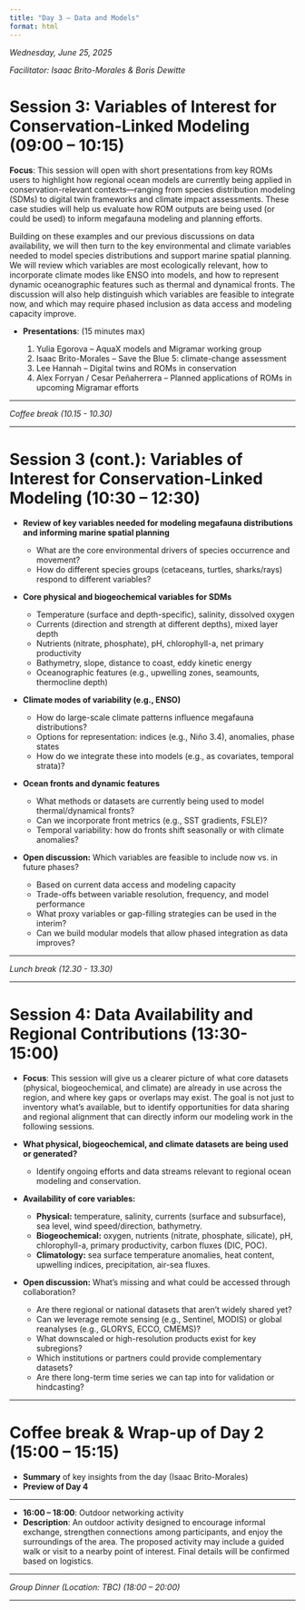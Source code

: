 ```yaml
---
title: "Day 3 – Data and Models"
format: html
---
```


::: top-banner
:::

::: text-center
*Wednesday, June 25, 2025*
:::

::: text-center
*Facilitator: Isaac Brito-Morales & Boris Dewitte*
:::

# Session 3: Variables of Interest for Conservation-Linked Modeling (09:00 – 10:15)

::: {.callout-note appearance="simple"}
**Focus**: This session will open with short presentations from key ROMs users to highlight how regional ocean models are currently being applied in conservation-relevant contexts—ranging from species distribution modeling (SDMs) to digital twin frameworks and climate impact assessments. These case studies will help us evaluate how ROM outputs are being used (or could be used) to inform megafauna modeling and planning efforts.

Building on these examples and our previous discussions on data availability, we will then turn to the key environmental and climate variables needed to model species distributions and support marine spatial planning. We will review which variables are most ecologically relevant, how to incorporate climate modes like ENSO into models, and how to represent dynamic oceanographic features such as thermal and dynamical fronts. The discussion will also help distinguish which variables are feasible to integrate now, and which may require phased inclusion as data access and modeling capacity improve.

-   **Presentations**: (15 minutes max)

    1.  Yulia Egorova – AquaX models and Migramar working group
    2.  Isaac Brito-Morales – Save the Blue 5: climate-change assessment
    3.  Lee Hannah – Digital twins and ROMs in conservation
    4.  Alex Forryan / Cesar Peñaherrera – Planned applications of ROMs in upcoming Migramar efforts
:::

------------------------------------------------------------------------

:::: text-center
::: section-small
*Coffee break (10.15 - 10.30)*
:::
::::

------------------------------------------------------------------------

# Session 3 (cont.): Variables of Interest for Conservation-Linked Modeling (10:30 – 12:30)

::: {.callout-note appearance="simple"}
-   **Review of key variables needed for modeling megafauna distributions and informing marine spatial planning**

    -   What are the core environmental drivers of species occurrence and movement?
    -   How do different species groups (cetaceans, turtles, sharks/rays) respond to different variables?

-   **Core physical and biogeochemical variables for SDMs**

    -   Temperature (surface and depth-specific), salinity, dissolved oxygen
    -   Currents (direction and strength at different depths), mixed layer depth
    -   Nutrients (nitrate, phosphate), pH, chlorophyll-a, net primary productivity
    -   Bathymetry, slope, distance to coast, eddy kinetic energy
    -   Oceanographic features (e.g., upwelling zones, seamounts, thermocline depth)

-   **Climate modes of variability (e.g., ENSO)**

    -   How do large-scale climate patterns influence megafauna distributions?
    -   Options for representation: indices (e.g., Niño 3.4), anomalies, phase states
    -   How do we integrate these into models (e.g., as covariates, temporal strata)?

-   **Ocean fronts and dynamic features**

    -   What methods or datasets are currently being used to model thermal/dynamical fronts?
    -   Can we incorporate front metrics (e.g., SST gradients, FSLE)?
    -   Temporal variability: how do fronts shift seasonally or with climate anomalies?

-   **Open discussion:** Which variables are feasible to include now vs. in future phases?

    -   Based on current data access and modeling capacity
    -   Trade-offs between variable resolution, frequency, and model performance
    -   What proxy variables or gap-filling strategies can be used in the interim?
    -   Can we build modular models that allow phased integration as data improves?
:::

------------------------------------------------------------------------

:::: text-center
::: section-small
*Lunch break (12.30 - 13.30)*
:::
::::

------------------------------------------------------------------------

# Session 4: Data Availability and Regional Contributions (13:30- 15:00)

::: {.callout-note appearance="simple"}
-   **Focus**: This session will give us a clearer picture of what core datasets (physical, biogeochemical, and climate) are already in use across the region, and where key gaps or overlaps may exist. The goal is not just to inventory what’s available, but to identify opportunities for data sharing and regional alignment that can directly inform our modeling work in the following sessions.

-   **What physical, biogeochemical, and climate datasets are being used or generated?**

    -   Identify ongoing efforts and data streams relevant to regional ocean modeling and conservation.

-   **Availability of core variables:**

    -   **Physical:** temperature, salinity, currents (surface and subsurface), sea level, wind speed/direction, bathymetry.
    -   **Biogeochemical:** oxygen, nutrients (nitrate, phosphate, silicate), pH, chlorophyll-a, primary productivity, carbon fluxes (DIC, POC).
    -   **Climatology:** sea surface temperature anomalies, heat content, upwelling indices, precipitation, air-sea fluxes.

-   **Open discussion:** What’s missing and what could be accessed through collaboration?

    -   Are there regional or national datasets that aren’t widely shared yet?
    -   Can we leverage remote sensing (e.g., Sentinel, MODIS) or global reanalyses (e.g., GLORYS, ECCO, CMEMS)?
    -   What downscaled or high-resolution products exist for key subregions?
    -   Which institutions or partners could provide complementary datasets?
    -   Are there long-term time series we can tap into for validation or hindcasting?
:::

------------------------------------------------------------------------

# Coffee break & Wrap-up of Day 2 (15:00 – 15:15)

::: {.callout-note appearance="simple"}
-   **Summary** of key insights from the day (Isaac Brito-Morales)
-   **Preview of Day 4**
:::

------------------------------------------------------------------------

::: {.callout-note appearance="simple"}
-   **16:00 – 18:00**: Outdoor networking activity
-   **Description**: An outdoor activity designed to encourage informal exchange, strengthen connections among participants, and enjoy the surroundings of the area. The proposed activity may include a guided walk or visit to a nearby point of interest. Final details will be confirmed based on logistics.
:::

------------------------------------------------------------------------

:::: text-center
::: section-small
*Group Dinner (Location: TBC) (18:00 – 20:00)*
:::
::::

------------------------------------------------------------------------
